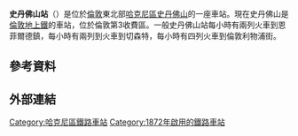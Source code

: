 {{Infobox London station
| name          = 史丹佛山<br />Stamford Hill
| image_name    = Stamford Hill stn look south2.JPG
| railcode      = SMH
| manager       = [[倫敦地上鐵|倫敦地上鐵]]
| fare_zone     = 3
| locale        = [[史丹佛山|史丹佛山]]
| borough       = [[哈克尼區|哈克尼區]]
| start         = 
| platforms     = 2
| symbol        = overground
<!--
| railexits0405 = {{pad}}0.115
| railexits0506 = {{decrease}} 0.101
| railexits0607 = {{increase}} 0.265
| railexits0708 = {{increase}} 0.313-->
| railexits0809 = {{decrease}} 0.276
| railexits0910 = {{decrease}} 0.267
| railexits1011 = {{increase}} 0.334
| railexits1112 = {{increase}} 0.373
| railexits1213 = {{increase}} 0.374
| railexits1314 = {{increase}} 0.403
| latitude      = 51.5742
| longitude     = -0.0779
| dft_category  = E
}}
'''史丹佛山站'''（{{lang-en|Stamford Hill railway station}}）是位於[[倫敦|倫敦]]東北部[[哈克尼區|哈克尼區]][[史丹佛山|史丹佛山]]的一座車站。現在史丹佛山是[[倫敦地上鐵|倫敦地上鐵]]的車站，位於倫敦第3收費區。一般史丹佛山站每小時有兩列火車到恩菲爾德鎮，每小時有兩列到火車到切森特，每小時有四列火車到倫敦利物浦街。

==參考資料==
{{Reflist}}

==外部連結==
{{Commonscat|Stamford Hill railway station|史丹佛山站}}

{{stn art lnk|SMH|N156PP}}
{{倫敦地上鐵李河谷線}}

{{DEFAULTSORT:Stamford Hill}}
[[Category:哈克尼區鐵路車站|Category:哈克尼區鐵路車站]]
[[Category:1872年啟用的鐵路車站|Category:1872年啟用的鐵路車站]]